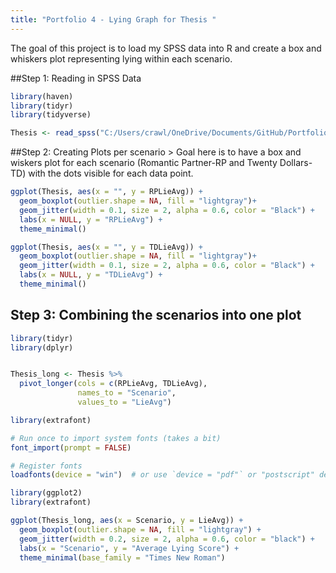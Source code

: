 ```yaml
---
title: "Portfolio 4 - Lying Graph for Thesis "
---
```


The goal of this project is to load my SPSS data into R and create a box and whiskers plot representing lying within each scenario. 

##Step 1: Reading in SPSS Data 

```r
library(haven)
library(tidyr)
library(tidyverse)
```


```r
Thesis <- read_spss("C:/Users/crawl/OneDrive/Documents/GitHub/Portfolio/ThesisAllDataNew.sav")
```

##Step 2: Creating Plots per scenario 
> Goal here is to have a box and wiskers plot for each scenario (Romantic Partner-RP and Twenty Dollars-TD) with the dots visible for each data point. 

```r
ggplot(Thesis, aes(x = "", y = RPLieAvg)) +
  geom_boxplot(outlier.shape = NA, fill = "lightgray")+
  geom_jitter(width = 0.1, size = 2, alpha = 0.6, color = "Black") +
  labs(x = NULL, y = "RPLieAvg") +
  theme_minimal()
```


```r
ggplot(Thesis, aes(x = "", y = TDLieAvg)) +
  geom_boxplot(outlier.shape = NA, fill = "lightgray")+
  geom_jitter(width = 0.1, size = 2, alpha = 0.6, color = "Black") +
  labs(x = NULL, y = "TDLieAvg") +
  theme_minimal()
```

## Step 3: Combining the scenarios into one plot


```r
library(tidyr)
library(dplyr)


Thesis_long <- Thesis %>%
  pivot_longer(cols = c(RPLieAvg, TDLieAvg),
               names_to = "Scenario",
               values_to = "LieAvg")

```

```r

library(extrafont)

# Run once to import system fonts (takes a bit)
font_import(prompt = FALSE)

# Register fonts
loadfonts(device = "win")  # or use `device = "pdf"` or "postscript" depending on output

```


```r
library(ggplot2)
library(extrafont)

ggplot(Thesis_long, aes(x = Scenario, y = LieAvg)) +
  geom_boxplot(outlier.shape = NA, fill = "lightgray") +
  geom_jitter(width = 0.2, size = 2, alpha = 0.6, color = "black") +
  labs(x = "Scenario", y = "Average Lying Score") +
  theme_minimal(base_family = "Times New Roman")
```


